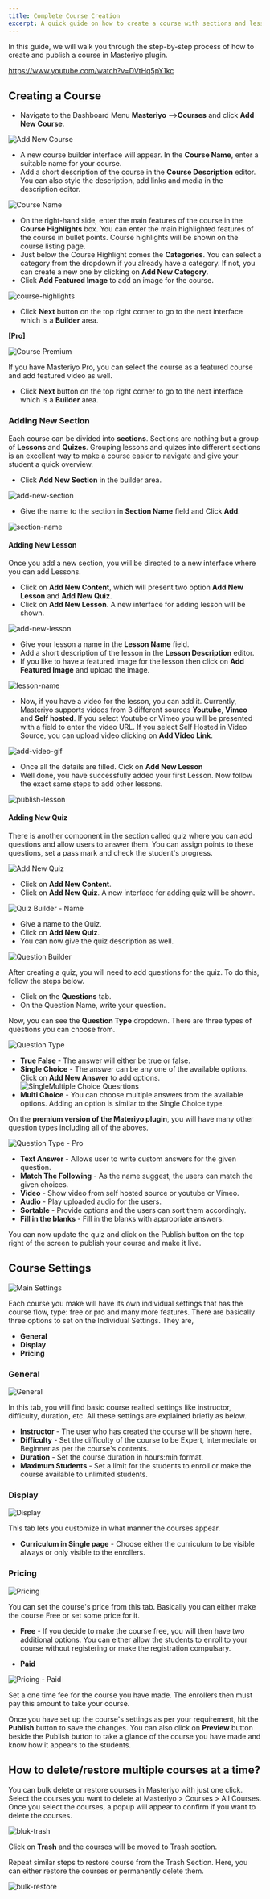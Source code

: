 ```yaml
---
title: Complete Course Creation
excerpt: A quick guide on how to create a course with sections and lessons.
---
```


In this guide, we will walk you through the step-by-step process of how to create and publish a course in Masteriyo plugin.

<Embed>https://www.youtube.com/watch?v=DVtHq5pY1kc</Embed>

## Creating a Course

- Navigate to the Dashboard Menu **Masteriyo** -->**Courses** and click **Add New Course**.

![Add New Course](https://user-images.githubusercontent.com/3048991/172151871-c0e0f505-32a3-43de-bc2f-4933d4b71dc6.png)

- A new course builder interface will appear. In the **Course Name**, enter a suitable name for your course.
- Add a short description of the course in the **Course Description** editor. You can also style the description, add links and media in the description editor.

![Course Name](https://user-images.githubusercontent.com/3048991/172154409-43e376b7-77e6-4c4d-a829-1690b71fc1c3.png)

- On the right-hand side, enter the main features of the course in the **Course Highlights** box. You can enter the main highlighted features of the course in bullet points. Course highlights will be shown on the course listing page.
- Just below the Course Highlight comes the **Categories**. You can select a category from the dropdown if you already have a category. If not, you can create a new one by clicking on **Add New Category**.
- Click **Add Featured Image** to add an image for the course.

![course-highlights](https://user-images.githubusercontent.com/3048991/172156287-ee9b493d-1c58-4bae-a3e1-6f83ad74e3ce.png)

- Click **Next** button on the top right corner to go to the next interface which is a **Builder** area.

**[Pro]**

![Course Premium](https://user-images.githubusercontent.com/75772539/220805487-cd5999a9-6c81-46d1-bc02-5a7cdd6025ea.png)

If you have Masteriyo Pro, you can select the course as a featured course and add featured video as well.

- Click **Next** button on the top right corner to go to the next interface which is a **Builder** area.

### Adding New Section

Each course can be divided into **sections**. Sections are nothing but a group of **Lessons** and **Quizes**. Grouping lessons and quizes into different sections is an excellent way to make a course easier to navigate and give your student a quick overview.

- Click **Add New Section** in the builder area.

![add-new-section](https://user-images.githubusercontent.com/3048991/172194619-41e5c004-16d9-47ed-8f67-ccf8f2f25b27.png)

- Give the name to the section in **Section Name** field and Click **Add**.

![section-name](https://user-images.githubusercontent.com/3048991/172194764-e3fd714f-697c-4eca-bb7f-c676d77bab87.png)

#### Adding New Lesson

Once you add a new section, you will be directed to a new interface where you can add Lessons.

- Click on **Add New Content**, which will present two option **Add New Lesson** and **Add New Quiz**.
- Click on **Add New Lesson**. A new interface for adding lesson will be shown.

![add-new-lesson](https://user-images.githubusercontent.com/3048991/172200821-23f35d25-5ba4-4b33-b11d-dfbf940d3d84.png)

- Give your lesson a name in the **Lesson Name** field.
- Add a short description of the lesson in the **Lesson Description** editor.
- If you like to have a featured image for the lesson then click on **Add Featured Image** and upload the image.

![lesson-name](https://user-images.githubusercontent.com/3048991/172200877-c67b3749-0c63-4a09-a7b1-b3363b424781.png)

- Now, if you have a video for the lesson, you can add it. Currently, Masteriyo supports videos from 3 different sources **Youtube**, **Vimeo** and **Self hosted**. If you select Youtube or Vimeo you will be presented with a field to enter the video URL. If you select Self Hosted in Video Source, you can upload video clicking on **Add Video Link**.

![add-video-gif](https://user-images.githubusercontent.com/3048991/172208498-7d2ba027-ad94-46d3-a6b0-24e28fc455b0.gif)

- Once all the details are filled. Cick on **Add New Lesson**
- Well done, you have successfully added your first Lesson. Now follow the exact same steps to add other lessons.

![publish-lesson](https://user-images.githubusercontent.com/3048991/172205831-e3e95f59-133b-4de1-bec7-5d9361d879ff.png)

#### Adding New Quiz

There is another component in the section called quiz where you can add questions and allow users to answer them. You can assign points to these questions, set a pass mark and check the student's progress.

![Add New Quiz](https://user-images.githubusercontent.com/75772539/220802196-df0a6c52-b1a2-4ba4-8a33-3228c170ffbf.png)

- Click on **Add New Content**.
- Click on **Add New Quiz**. A new interface for adding quiz will be shown.

![Quiz Builder - Name](https://user-images.githubusercontent.com/75772539/220802418-09960294-52f8-4f67-9e57-4221254dce5c.png)

- Give a name to the Quiz.
- Click on **Add New Quiz**.
- You can now give the quiz description as well.

![Question Builder](https://user-images.githubusercontent.com/75772539/220802765-a5af6930-348b-4049-90c1-b742a88dbf46.png)

After creating a quiz, you will need to add questions for the quiz. To do this, follow the steps below.

- Click on the **Questions** tab.
- On the Question Name, write your question.

Now, you can see the **Question Type** dropdown. There are three types of questions you can choose from.

![Question Type](https://user-images.githubusercontent.com/75772539/220803324-4a878e26-cb27-4a6b-bd4c-0f221920966f.png)

- **True False** - The answer will either be true or false.
- **Single Choice** - The answer can be any one of the available options. Click on **Add New Answer** to add options.
  ![SingleMultiple Choice Quesrtions](https://user-images.githubusercontent.com/75772539/220803571-ad20c1e3-c6d5-4004-b88e-bb4e81548cce.png)
- **Multi Choice** - You can choose multiple answers from the available options. Adding an option is similar to the Single Choice type.

On the **premium version of the Materiyo plugin**, you will have many other question types including all of the aboves.

![Question Type - Pro](https://user-images.githubusercontent.com/75772539/221499600-78d1d074-3cf7-4b58-b12c-4a595b8816e2.png)

- **Text Answer** - Allows user to write custom answers for the given question.
- **Match The Following** - As the name suggest, the users can match the given choices.
- **Video** - Show video from self hosted source or youtube or Vimeo.
- **Audio** - Play uploaded audio for the users.
- **Sortable** - Provide options and the users can sort them accordingly.
- **Fill in the blanks** - Fill in the blanks with appropriate answers.

You can now update the quiz and click on the Publish button on the top right of the screen to publish your course and make it live.

## Course Settings

![Main Settings](https://user-images.githubusercontent.com/75772539/222313271-d275b606-0902-49ef-afd1-3d8b975a4c67.png)

Each course you make will have its own individual settings that has the course flow, type: free or pro and many more features. There are basically three options to set on the Individual Settings. They are,

- **General**
- **Display**
- **Pricing**

### General

![General](https://user-images.githubusercontent.com/75772539/222313750-16b4ce7d-9f58-4b46-9f0a-4f8fd4cdac70.png)

In this tab, you will find basic course realted settings like instructor, difficulty, duration, etc. All these settings are explained briefly as below.

- **Instructor** - The user who has created the course will be shown here.
- **Difficulty** - Set the difficulty of the course to be Expert, Intermediate or Beginner as per the course's contents.
- **Duration** - Set the course duration in hours:min format.
- **Maximum Students** - Set a limit for the students to enroll or make the course available to unlimited students.

### Display

![Display](https://user-images.githubusercontent.com/75772539/222313813-14828f04-ff81-4a59-8d98-47a9c12efbf8.png)

This tab lets you customize in what manner the courses appear.

- **Curriculum in Single page** - Choose either the curriculum to be visible always or only visible to the enrollers.

### Pricing

![Pricing](https://user-images.githubusercontent.com/75772539/222313888-4af417ca-a7ab-425b-a72f-cf14f54ed293.png)

You can set the course's price from this tab. Basically you can either make the course Free or set some price for it.

- **Free** - If you decide to make the course free, you will then have two additional options. You can either allow the students to enroll to your course without registering or make the registration compulsary.

- **Paid**

![Pricing - Paid](https://user-images.githubusercontent.com/75772539/222313951-684cfc2a-1a2f-4e6a-aefc-38eb1e0fddcb.png)

Set a one time fee for the course you have made. The enrollers then must pay this amount to take your course.

Once you have set up the course's settings as per your requirement, hit the **Publish** button to save the changes. You can also click on **Preview** button beside the Publish button to take a glance of the course you have made and know how it appears to the students.

## How to delete/restore multiple courses at a time?

You can bulk delete or restore courses in Masteriyo with just one click. Select the courses you want to delete at Masteriyo > Courses > All Courses. Once you select the courses, a popup will appear to confirm if you want to delete the courses.

![bluk-trash](https://github.com/Masteriyo/masteriyo-docs/assets/75772539/abd07e0f-4cd1-42b8-8960-6655898aea26)

Click on **Trash** and the courses will be moved to Trash section.

Repeat similar steps to restore course from the Trash Section. Here, you can either restore the courses or permanently delete them.

![bulk-restore](https://github.com/Masteriyo/masteriyo-docs/assets/75772539/7b3cab07-af65-4b50-a47b-eef994076712)
